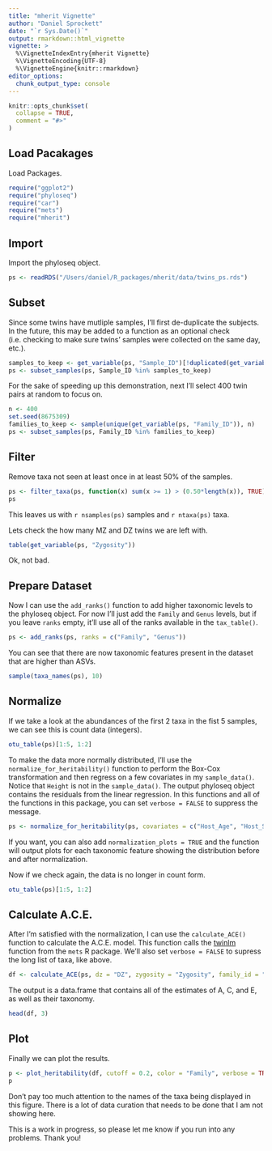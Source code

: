 ```yaml
---
title: "mherit Vignette"
author: "Daniel Sprockett"
date: "`r Sys.Date()`"
output: rmarkdown::html_vignette
vignette: >
  %\VignetteIndexEntry{mherit Vignette}
  %\VignetteEncoding{UTF-8}
  %\VignetteEngine{knitr::rmarkdown}
editor_options: 
  chunk_output_type: console
---
```


```r
knitr::opts_chunk$set(
  collapse = TRUE,
  comment = "#>"
)
```

## Load Pacakages

Load Packages.

```r

require("ggplot2")
require("phyloseq")
require("car")
require("mets")
require("mherit")

```

## Import

Import the phyloseq object.

```r

ps <- readRDS("/Users/daniel/R_packages/mherit/data/twins_ps.rds")

```

## Subset

Since some twins have mutliple samples, I'll first de-duplicate the subjects. In the future, this may be added to a function as an optional check (i.e. checking to make sure twins' samples were collected on the same day, etc.).

```r

samples_to_keep <- get_variable(ps, "Sample_ID")[!duplicated(get_variable(ps, "Subject_ID"))]
ps <- subset_samples(ps, Sample_ID %in% samples_to_keep)

```

For the sake of speeding up this demonstration, next I'll select 400 twin pairs at random to focus on. 

```r

n <- 400
set.seed(8675309)
families_to_keep <- sample(unique(get_variable(ps, "Family_ID")), n)
ps <- subset_samples(ps, Family_ID %in% families_to_keep)

```

## Filter

Remove taxa not seen at least once in at least 50% of the samples.

```r

ps <- filter_taxa(ps, function(x) sum(x >= 1) > (0.50*length(x)), TRUE)
ps

```

This leaves us with `r nsamples(ps)` samples and `r ntaxa(ps)` taxa.

Lets check the how many MZ and DZ twins we are left with.

```r

table(get_variable(ps, "Zygosity"))

```

Ok, not bad. 

## Prepare Dataset

Now I can use the `add_ranks()` function to add higher taxonomic levels to the phyloseq object. For now I'll just add the `Family` and `Genus` levels, but if you leave `ranks` empty, it'll use all of the ranks available in the `tax_table()`.

```r

ps <- add_ranks(ps, ranks = c("Family", "Genus"))

```

You can see that there are now taxonomic features present in the dataset that are higher than ASVs. 

```r

sample(taxa_names(ps), 10)

```

## Normalize

If we take a look at the abundances of the first 2 taxa in the fist 5 samples, we can see this is count data (integers).

```r

otu_table(ps)[1:5, 1:2]

```

To make the data more normally distributed, I'll use the `normalize_for_heritability()` function to perform the Box-Cox transformation and then regress on a few covariates in my `sample_data()`. Notice that `Height` is not in the `sample_data()`. The output phyloseq object contains the residuals from the linear regression. In this functions and all of the functions in this package, you can set `verbose = FALSE` to suppress the message. 

```r

ps <- normalize_for_heritability(ps, covariates = c("Host_Age", "Host_Sex", "Height"), verbose = TRUE)

```

If you want, you can also add `normalization_plots = TRUE` and the function will output plots for each taxonomic feature showing the distribution before and after normalization. 

Now if we check again, the data is no longer in count form. 

```r

otu_table(ps)[1:5, 1:2]

```

## Calculate A.C.E.

After I'm satisfied with the normalization, I can use the `calculate_ACE()` function to calculate the A.C.E. model. This function calls the [twinlm](https://www.rdocumentation.org/packages/mets/versions/1.2.3.1/topics/twinlm) function from the `mets` R package. We'll also set `verbose = FALSE` to supress the long list of taxa, like above. 

```r

df <- calculate_ACE(ps, dz = "DZ", zygosity = "Zygosity", family_id = "Family_ID", verbose = FALSE)

```

The output is a data.frame that contains all of the estimates of A, C, and E, as well as their taxonomy.  

```r

head(df, 3)

```


## Plot

Finally we can plot the results. 

```r

p <- plot_heritability(df, cutoff = 0.2, color = "Family", verbose = TRUE)
p

```

Don't pay too much attention to the names of the taxa being displayed in this figure. There is a lot of data curation that needs to be done that I am not showing here.

This is a work in progress, so please let me know if you run into any problems. Thank you!
